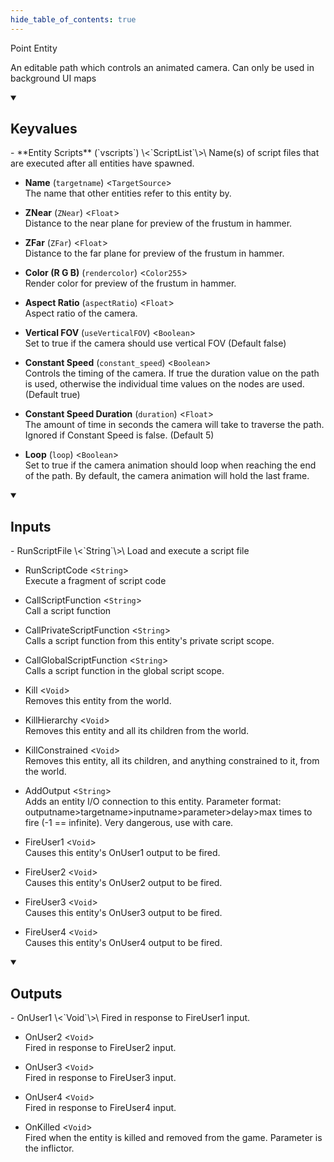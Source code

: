 ```yaml
---
hide_table_of_contents: true
---
```


<!---
!!!!!!
THIS PAGE IS AUTOGENERATED FROM GAME FGD DEFINITIONS!
DO NOT EDIT MANUALLY!
!!!!!!

In order to make edits, you can make an annotation file in /fgd_dump_overrides
-->


Point Entity

An editable path which controls an animated camera. Can only be used in background UI maps

<details open>
<summary><h2>Keyvalues</h2></summary>
- **Entity Scripts** (`vscripts`) \<`ScriptList`\>\
Name(s) of script files that are executed after all entities have spawned.

- **Name** (`targetname`) \<`TargetSource`\>\
The name that other entities refer to this entity by.

- **ZNear** (`ZNear`) \<`Float`\>\
Distance to the near plane for preview of the frustum in hammer.

- **ZFar** (`ZFar`) \<`Float`\>\
Distance to the far plane for preview of the frustum in hammer.

- **Color (R G B)** (`rendercolor`) \<`Color255`\>\
Render color for preview of the frustum in hammer.

- **Aspect Ratio** (`aspectRatio`) \<`Float`\>\
Aspect ratio of the camera.

- **Vertical FOV** (`useVerticalFOV`) \<`Boolean`\>\
Set to true if the camera should use vertical FOV (Default false)

- **Constant Speed** (`constant_speed`) \<`Boolean`\>\
Controls the timing of the camera.  If true the duration value on the path is used, otherwise the individual time values on the nodes are used.  (Default true)

- **Constant Speed Duration** (`duration`) \<`Float`\>\
The amount of time in seconds the camera will take to traverse the path.  Ignored if Constant Speed is false. (Default 5)

- **Loop** (`loop`) \<`Boolean`\>\
Set to true if the camera animation should loop when reaching the end of the path. By default, the camera animation will hold the last frame.


 </details>
<details open>
<summary><h2>Inputs</h2></summary>
- RunScriptFile \<`String`\>\
Load and execute a script file

- RunScriptCode \<`String`\>\
Execute a fragment of script code

- CallScriptFunction \<`String`\>\
Call a script function

- CallPrivateScriptFunction \<`String`\>\
Calls a script function from this entity's private script scope.

- CallGlobalScriptFunction \<`String`\>\
Calls a script function in the global script scope.

- Kill \<`Void`\>\
Removes this entity from the world.

- KillHierarchy \<`Void`\>\
Removes this entity and all its children from the world.

- KillConstrained \<`Void`\>\
Removes this entity, all its children, and anything constrained to it, from the world.

- AddOutput \<`String`\>\
Adds an entity I/O connection to this entity. Parameter format: outputname&gt;targetname>inputname&gt;parameter&gt;delay&gt;max times to fire (-1 == infinite). Very dangerous, use with care.

- FireUser1 \<`Void`\>\
Causes this entity's OnUser1 output to be fired.

- FireUser2 \<`Void`\>\
Causes this entity's OnUser2 output to be fired.

- FireUser3 \<`Void`\>\
Causes this entity's OnUser3 output to be fired.

- FireUser4 \<`Void`\>\
Causes this entity's OnUser4 output to be fired.


 </details>
<details open>
<summary><h2>Outputs</h2></summary>
- OnUser1 \<`Void`\>\
Fired in response to FireUser1 input.

- OnUser2 \<`Void`\>\
Fired in response to FireUser2 input.

- OnUser3 \<`Void`\>\
Fired in response to FireUser3 input.

- OnUser4 \<`Void`\>\
Fired in response to FireUser4 input.

- OnKilled \<`Void`\>\
Fired when the entity is killed and removed from the game. Parameter is the inflictor.


 </details>